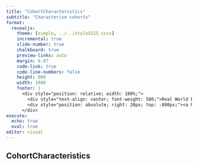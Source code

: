 ```yaml
---
title: "CohortCharacteristics"
subtitle: "Characterise cohorts"
format:
  revealjs: 
    theme: [simple, ../../styleSS25.scss]
    incremental: true   
    slide-number: true
    chalkboard: true
    preview-links: auto
    margin: 0.07
    code-link: true
    code-line-numbers: false
    height: 900
    width: 1600
    footer: |
      <div style="position: relative; width: 100%;">
        <div style="text-align: center; font-weight: 500;">Real World Evidence Summer School 2025</div>
        <div style="position: absolute; right: 20px; top: -800px;"><a href="../index.qmd" style="text-decoration: none;">⬅ Back to Practicals</a></div>
      </div>
execute:
  echo: true
  eval: true
editor: visual
---
```


## CohortCharacteristics
